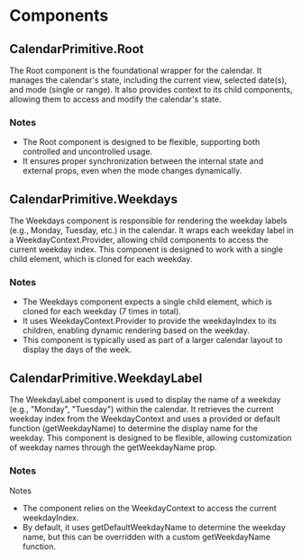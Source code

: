 

# Components

## CalendarPrimitive.Root
The Root component is the foundational wrapper for the calendar. It manages the calendar's state,
including the current view, selected date(s), and mode (single or range). It also provides context
to its child components, allowing them to access and modify the calendar's state.

### Notes
- The Root component is designed to be flexible, supporting both controlled and uncontrolled usage.
- It ensures proper synchronization between the internal state and external props, even when the mode changes dynamically.

<Separator className="my-8" />

## CalendarPrimitive.Weekdays
The Weekdays component is responsible for rendering the weekday labels (e.g., Monday, Tuesday, etc.) in
the calendar. It wraps each weekday label in a WeekdayContext.Provider, allowing child components to
access the current weekday index. This component is designed to work with a single child element, which is
cloned for each weekday.
### Notes
- The Weekdays component expects a single child element, which is cloned for each weekday (7 times in total).
- It uses WeekdayContext.Provider to provide the weekdayIndex to its children, enabling dynamic rendering based on the weekday.
- This component is typically used as part of a larger calendar layout to display the days of the week.

<Separator className="my-8" />

## CalendarPrimitive.WeekdayLabel
The WeekdayLabel component is used to display the name of a weekday (e.g., "Monday", "Tuesday")
within the calendar. It retrieves the current weekday index from the WeekdayContext and
uses a provided or default function (getWeekdayName) to determine the display name for
the weekday. This component is designed to be flexible, allowing customization of weekday
names through the getWeekdayName prop.

### Notes
Notes
- The component relies on the WeekdayContext to access the current weekdayIndex.
- By default, it uses getDefaultWeekdayName to determine the weekday name, but this can be overridden with a custom getWeekdayName function.
